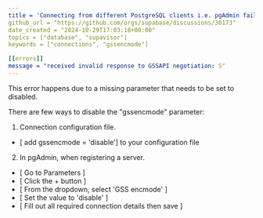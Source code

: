 ```yaml
---
title = 'Connecting from different PostgreSQL clients i.e. pgAdmin fails with "received invalid response to GSSAPI negotiation: S"'
github_url = "https://github.com/orgs/supabase/discussions/30173"
date_created = "2024-10-29T17:03:18+00:00"
topics = ["database", "supavisor"]
keywords = ["connections", "gssencmode"]

[[errors]]
message = "received invalid response to GSSAPI negotiation: S"
---
```


This error happens due to a missing parameter that needs to be set to disabled.

There are few ways to disable the "gssencmode" parameter:

1. Connection configuration file.

- [ add gssencmode = 'disable'] to your configuration file

2. In pgAdmin, when registering a server.

- [ Go to Parameters ]
- [ Click the + button ]
- [ From the dropdown, select 'GSS encmode' ]
- [ Set the value to 'disable' ]
- [ Fill out all required connection details then save ]
